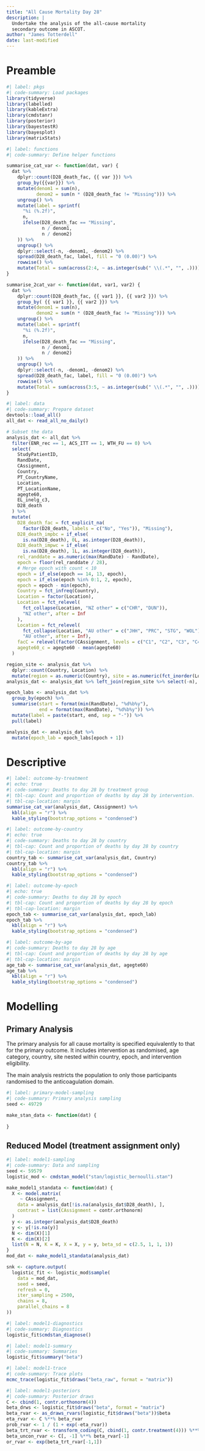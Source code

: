 ```yaml
---
title: "All Cause Mortality Day 28"
description: |
  Undertake the analysis of the all-cause mortality 
  secondary outcome in ASCOT.
author: "James Totterdell"
date: last-modified
---
```


# Preamble

```r
#| label: pkgs
#| code-summary: Load packages
library(tidyverse)
library(labelled)
library(kableExtra)
library(cmdstanr)
library(posterior)
library(bayestestR)
library(bayesplot)
library(matrixStats)
```

```r
#| label: functions
#| code-summary: Define helper functions

summarise_cat_var <- function(dat, var) {
  dat %>%
    dplyr::count(D28_death_fac, {{ var }}) %>%
    group_by({{var}}) %>%
    mutate(denom1 = sum(n),
           denom2 = sum(n * (D28_death_fac != "Missing"))) %>%
    ungroup() %>%
    mutate(label = sprintf(
      "%i (%.2f)", 
      n, 
      ifelse(D28_death_fac == "Missing", 
             n / denom1, 
             n / denom2)
    )) %>%
    ungroup() %>%
    dplyr::select(-n, -denom1, -denom2) %>%
    spread(D28_death_fac, label, fill = "0 (0.00)") %>%
    rowwise() %>%
    mutate(Total = sum(across(2:4, ~ as.integer(sub(" \\(.*", "", .)))))
}

summarise_2cat_var <- function(dat, var1, var2) {
  dat %>%
    dplyr::count(D28_death_fac, {{ var1 }}, {{ var2 }}) %>%
    group_by( {{ var1 }}, {{ var2 }}) %>%
    mutate(denom1 = sum(n),
           denom2 = sum(n * (D28_death_fac != "Missing"))) %>%
    ungroup() %>%
    mutate(label = sprintf(
      "%i (%.2f)", 
      n, 
      ifelse(D28_death_fac == "Missing", 
             n / denom1, 
             n / denom2)
    )) %>%
    ungroup() %>%
    dplyr::select(-n, -denom1, -denom2) %>%
    spread(D28_death_fac, label, fill = "0 (0.00)") %>%
    rowwise() %>%
    mutate(Total = sum(across(3:5, ~ as.integer(sub(" \\(.*", "", .)))))
}
```

```r
#| label: data
#| code-summary: Prepare dataset
devtools::load_all()
all_dat <- read_all_no_daily()

# Subset the data
analysis_dat <- all_dat %>%
  filter(ENR_rec == 1, ACS_ITT == 1, WTH_FU == 0) %>%
  select(
    StudyPatientID,
    RandDate,
    CAssignment,
    Country,
    PT_CountryName,
    Location,
    PT_LocationName,
    agegte60,
    EL_inelg_c3,
    D28_death
  ) %>%
  mutate(
    D28_death_fac = fct_explicit_na(
      factor(D28_death, labels = c("No", "Yes")), "Missing"),
    D28_death_impbc = if_else(
      is.na(D28_death), 0L, as.integer(D28_death)),
    D28_death_impwc = if_else(
      is.na(D28_death), 1L, as.integer(D28_death)),
    rel_randdate = as.numeric(max(RandDate) - RandDate),
    epoch = floor(rel_randdate / 28),
    # Merge epoch with count < 10
    epoch = if_else(epoch == 14, 13, epoch),
    epoch = if_else(epoch %in% 0:1, 2, epoch),
    epoch = epoch - min(epoch),
    Country = fct_infreq(Country),
    Location = factor(Location),
    Location = fct_relevel(
      fct_collapse(Location, "NZ other" = c("CHR", "DUN")),
      "NZ other", after = Inf
    ),
    Location = fct_relevel(
      fct_collapse(Location, "AU other" = c("JHH", "PRC", "STG", "WOL")),
      "AU other", after = Inf),
    facC = relevel(factor(CAssignment, levels = c("C1", "C2", "C3", "C4")), ref = "C1"),
    agegte60_c = agegte60 - mean(agegte60)
  )

region_site <- analysis_dat %>%
  dplyr::count(Country, Location) %>%
  mutate(region = as.numeric(Country), site = as.numeric(fct_inorder(Location)))
analysis_dat <- analysis_dat %>% left_join(region_site %>% select(-n), by = c("Country", "Location"))

epoch_labs <- analysis_dat %>% 
  group_by(epoch) %>% 
  summarise(start = format(min(RandDate), "%d%b%y"), 
            end = format(max(RandDate), "%d%b%y")) %>%
  mutate(label = paste(start, end, sep = "-")) %>%
  pull(label)

analysis_dat <- analysis_dat %>%
  mutate(epoch_lab = epoch_labs[epoch + 1])
```

# Descriptive

```r
#| label: outcome-by-treatment
#| echo: true
#| code-summary: Deaths to day 28 by treatment group
#| tbl-cap: Count and proportion of deaths by day 28 by intervention.
#| tbl-cap-location: margin
summarise_cat_var(analysis_dat, CAssignment) %>%
  kbl(align = "r") %>%
  kable_styling(bootstrap_options = "condensed")
```

```r
#| label: outcome-by-country
#| echo: true
#| code-summary: Deaths to day 28 by country
#| tbl-cap: Count and proportion of deaths by day 28 by country
#| tbl-cap-location: margin
country_tab <- summarise_cat_var(analysis_dat, Country)
country_tab %>%
  kbl(align = "r") %>%
  kable_styling(bootstrap_options = "condensed")
```

```r
#| label: outcome-by-epoch
#| echo: true
#| code-summary: Deaths to day 28 by epoch
#| tbl-cap: Count and proportion of deaths by day 28 by epoch
#| tbl-cap-location: margin
epoch_tab <- summarise_cat_var(analysis_dat, epoch_lab)
epoch_tab %>%
  kbl(align = "r") %>%
  kable_styling(bootstrap_options = "condensed")
```

```r
#| label: outcome-by-age
#| code-summary: Deaths to day 28 by age
#| tbl-cap: Count and proportion of deaths by day 28 by age
#| tbl-cap-location: margin
age_tab <- summarise_cat_var(analysis_dat, agegte60)
age_tab %>%
  kbl(align = "r") %>%
  kable_styling(bootstrap_options = "condensed")
```

# Modelling

## Primary Analysis

The primary analysis for all cause mortality is specified equivalently to that for the primary outcome. It includes intervention as randomised, age category, country, site nested within country, epoch, and intervention eligibility.

The main analysis restricts the population to only those participants randomised to the anticoagulation domain.

```r
#| label: primary-model-sampling
#| code-summary: Primary analysis sampling
seed <- 49729

make_stan_data <- function(dat) {
  
}
```

## Reduced Model (treatment assignment only)

```r
#| label: model1-sampling
#| code-summary: Data and sampling
seed <- 59579
logistic_mod <- cmdstan_model("stan/logistic_bernoulli.stan")

make_model1_standata <- function(dat) {
  X <- model.matrix(
     ~ CAssignment,
    data = analysis_dat[!is.na(analysis_dat$D28_death), ],
    contrast = list(CAssignment = contr.orthonorm)
  )
  y <- as.integer(analysis_dat$D28_death)
  y <- y[!is.na(y)]
  N <- dim(X)[1]
  K <- dim(X)[2]  
  list(N = N, K = K, X = X, y = y, beta_sd = c(2.5, 1, 1, 1))
}
mod_dat <- make_model1_standata(analysis_dat)

snk <- capture.output(
  logistic_fit <- logistic_mod$sample(
    data = mod_dat,
    seed = seed,
    refresh = 0,
    iter_sampling = 2500,
    chains = 8,
    parallel_chains = 8
))
```

```r
#| label: model1-diagnostics
#| code-summary: Diagnostics
logistic_fit$cmdstan_diagnose()
```

```r
#| label: model1-summary
#| code-summary: Summaries
logistic_fit$summary("beta")
```

```r
#| label: model1-trace
#| code-summary: Trace plots
mcmc_trace(logistic_fit$draws("beta_raw", format = "matrix"))
```

```r
#| label: model1-posteriors
#| code-summary: Posterior draws
C <- cbind(1, contr.orthonorm(4))
beta_drws <- logistic_fit$draws("beta", format = "matrix")
beta_rvar <- as_draws_rvars(logistic_fit$draws("beta"))$beta
eta_rvar <- C %**% beta_rvar
prob_rvar <- 1 / (1 + exp(-eta_rvar))
beta_trt_rvar <- transform_coding(C, cbind(1, contr.treatment(4))) %**% beta_rvar
beta_uncon_rvar <- C[, -1] %**% beta_rvar[-1]
or_rvar <- exp(beta_trt_rvar[-1,1])
```
